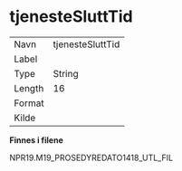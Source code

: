
# tjenesteSluttTid {-}

| | |
|----|----|
| Navn     | tjenesteSluttTid |
| Label    |  |
| Type     | String |
| Length   | 16    |
| Format   |  |
| Kilde    |   |

**Finnes i filene**

NPR19.M19_PROSEDYREDATO1418_UTL_FIL

